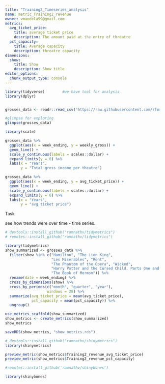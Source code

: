 ---
title: "Training2_Timeseries_analysis"
name: metric_Training2_revenue
owner: vmandela99@gmail.com
metrics:
  avg_ticket_price:
    title: average ticket price
    description: The amount paid at the entry of threatre
  pct_capacity:
    title: Average capacity
    description: threatre capacity
dimensions:
  show:
    title: Show
    description: Show title
editor_options: 
  chunk_output_type: console
---

```{r}
library(tidyverse)        #we have tool for analysis
library(dplyr)


grosses_data <- readr::read_csv('https://raw.githubusercontent.com/rfordatascience/tidytuesday/master/data/2020/2020-04-28/grosses.csv')

#glimpse for exploring
glimpse(grosses_data)
```

```{r}
library(scale)

grosses_data %>%
  ggplot(aes(x = week_ending, y = weekly_gross)) +
  geom_line() +
  scale_y_continuous(labels = scales::dollar) +
  expand_limits(y = 0) %>% 
  labs(x = "Years",
       y = "Total gross income per theatre")

grosses_data %>%
  ggplot(aes(x = week_ending, y = avg_ticket_price)) +
  geom_line() +
  scale_y_continuous(labels = scales::dollar) +
  expand_limits(y = 0) %>% 
  labs(x = "Years",
       y = "avg ticket price")
```

Task

see how trends were over time -  time series.

```{r}
# devtools::install_github("ramnathv/tidymetrics")
# remotes::install_github("ramnathv/tidymetrics")

library(tidymetrics)
show_summarized <- grosses_data %>% 
  filter(show %in% c("Hamilton", "The Lion King",
                     "Les Miserables", "Rent",
                     "The Phantom of the Opera", "Wicked",
                     "Harry Potter and the Cursed Child, Parts One and Two",
                     "The Book of Mormon")) %>%
  rename(date = week_ending) %>%
  cross_by_dimensions(show) %>%
  cross_by_periods(c("month", "quarter", "year"),
                   windows = 28) %>%
  summarize(avg_ticket_price = mean(avg_ticket_price),
            pct_capacity = mean(pct_capacity)) %>%
  ungroup()

```


```{r}
use_metrics_scaffold(show_summarized)
show_metrics <- create_metrics(show_summarized)
show_metrics

saveRDS(show_metrics, "show_metrics.rds")
```


```{r}
# devtools::install_github("ramnathv/shinymetrics")
library(shinymetrics)

preview_metric(show_metrics$Training2_revenue_avg_ticket_price)
preview_metric(show_metrics$Training2_revenue_pct_capacity)
```

```{r}
#remotes::install_github('ramnathv/shinybones')

library(shinybones)
```













